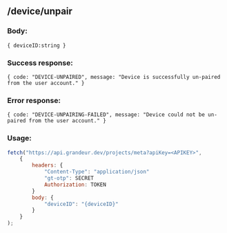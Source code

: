 ## /device/unpair

### Body:

`{ deviceID:string }`

### Success response:

`{ code: "DEVICE-UNPAIRED", message: "Device is successfully un-paired from the user account." }`

### Error response:

`{ code: "DEVICE-UNPAIRING-FAILED", message: "Device could not be un-paired from the user account." }`

### Usage:

```jsx
fetch("https://api.grandeur.dev/projects/meta?apiKey=<APIKEY>",
	{
		headers: {
			"Content-Type": "application/json"
			"gt-otp": SECRET
			Authorization: TOKEN
		}
		body: {
            "deviceID": "{deviceID}"
        }
	}
);
```